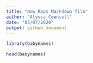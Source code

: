 ```yaml
---
title: "New Repo Markdown file"
author: "Alyssa Counsell"
date: "05/07/2020"
output: github_document
---
```


```r
library(babynames)

head(babynames)
```

